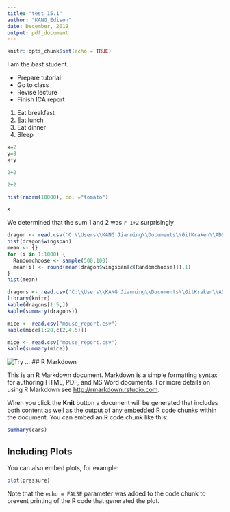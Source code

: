 ```yaml
---
title: "test_15.1"
author: "KANG_Edison"
date: December, 2019
output: pdf_document
---
```


```r
knitr::opts_chunk$set(echo = TRUE)
```

I am the *best* student.

- Prepare tutorial
- Go to class
- Revise lecture
- Finish ICA report

1. Eat breakfast
2. Eat lunch
3. Eat dinner
4. Sleep

```r
x=2
y=3
x+y
```

```r
2+2
```

```r
2+2
```

```r
hist(rnorm(10000), col ="tomato")
```

```r
x
```

We determined that the sum 1 and 2 was `r 1+2` surprisingly

```r
dragon <- read.csv('C:\\Users\\KANG Jianning\\Documents\\GitKraken\\ADS2_2019-20\\Practicals\\Practical3_Sampling_distributions_and_Cantral_Limit_Theorem\\dragons.csv')
hist(dragon$wingspan)
mean <- {}
for (i in 1:1000) {
  Randomchoose <- sample(500,100)
  mean[i] <- round(mean(dragon$wingspan[c(Randomchoose)]),1)
}
hist(mean)
```

```r
dragons <- read.csv('C:\\Users\\KANG Jianning\\Documents\\GitKraken\\ADS2_2019-20\\Practicals\\Practical3_Sampling_distributions_and_Cantral_Limit_Theorem\\dragons.csv')
library(knitr)
kable(dragons[1:5,])
kable(summary(dragons))
```

```r
mice <- read.csv("mouse_report.csv")
kable(mice[1:20,c(2,4,5)])
```

```r
mice <- read.csv("mouse_report.csv")
kable(summary(mice))
```


![Try ...]("C:/Users/KANG Jianning/Documents/GitKraken/ADS2_2019-20/Practicals/Practical12_R_Markdown/haining_bridge_snow.png")
## R Markdown

This is an R Markdown document. Markdown is a simple formatting syntax for authoring HTML, PDF, and MS Word documents. For more details on using R Markdown see <http://rmarkdown.rstudio.com>.

When you click the **Knit** button a document will be generated that includes both content as well as the output of any embedded R code chunks within the document. You can embed an R code chunk like this:

```r
summary(cars)
```

## Including Plots

You can also embed plots, for example:

```r
plot(pressure)
```

Note that the `echo = FALSE` parameter was added to the code chunk to prevent printing of the R code that generated the plot.
